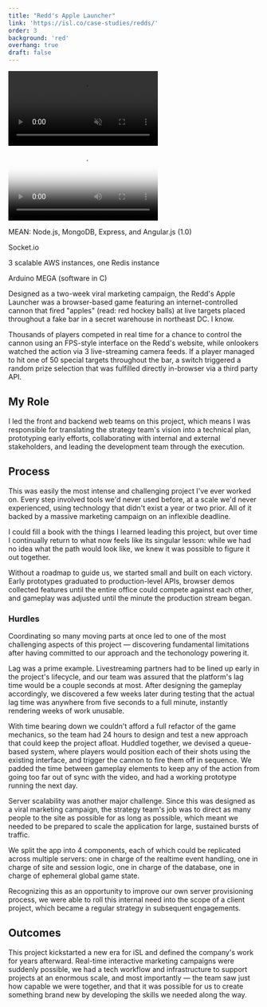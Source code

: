```yaml
---
title: "Redd's Apple Launcher"
link: 'https://isl.co/case-studies/redds/'
order: 3
background: 'red'
overhang: true
draft: false
---
```




<Gallery>
  <GalleryItem>
    <Browser>
      <Still
        description="The in-browser game interface, where users can fire a live-streamed cannon in real time."
        src={imageDesktopInterface}
        alt="Screenshot: The Redd's Launcher Game Interface" />
    </Browser>
  </GalleryItem>

<GalleryItem>
  <Video
    autoPlay
    loop
    muted
    description="Players answered trivia questions for a chance to control the launcher, and then used the keyboard to position and lock in shots."
  >
    <source src={videoMP4Interface} type="video/mp4" />
    <source src={videoWebmInterface} type="video/webm" />
  </Video>
</GalleryItem>

<GalleryItem>
  <Video controls poster={videoStillTrailer}>
    <source src={videoMP4Trailer} type="video/mp4" />
  </Video>
</GalleryItem>

  <GalleryItem>
    <Still
      src={imageStillBTS2}
      description="Behind the scenes on the Redd's Apple Launcher set."
      alt="Photo: Behind the scenes on the Redd's Apple Launcher set" />
  </GalleryItem>
</Gallery>

<PostColumn>

<Stack>
  <List>
    <ListItem>
      <p>MEAN: Node.js, MongoDB, Express, and Angular.js (1.0)</p>
    </ListItem>
    <ListItem>
      <p>Socket.io</p>
    </ListItem>
    <ListItem>
      <p>3 scalable AWS instances, one Redis instance</p>
    </ListItem>
    <ListItem>
      <p>Arduino MEGA (software in C)</p>
    </ListItem>
  </List>
</Stack>

<Markdown>

Designed as a two-week viral marketing campaign, the Redd's Apple Launcher was a browser-based game featuring an internet-controlled cannon that fired "apples" (read: red hockey balls) at live targets placed throughout a fake bar in a secret warehouse in northeast DC. I know.

Thousands of players competed in real time for a chance to control the cannon using an FPS-style interface on the Redd's website, while onlookers watched the action via 3 live-streaming camera feeds. If a player managed to hit one of 50 special targets throughout the bar, a switch triggered a random prize selection that was fulfilled directly in-browser via a third party API.

## My Role

I led the front and backend web teams on this project, which means I was responsible for translating the strategy team's vision into a technical plan, prototyping early efforts, collaborating with internal and external stakeholders, and leading the development team through the execution.

## Process

This was easily the most intense and challenging project I've ever worked on. Every step involved tools we'd never used before, at a scale we'd never experienced, using technology that didn't exist a year or two prior. All of it backed by a massive marketing campaign on an inflexible deadline.

I could fill a book with the things I learned leading this project, but over time I continually return to what now feels like its singular lesson: while we had no idea what the path would look like, we knew it was possible to figure it out together.

Without a roadmap to guide us, we started small and built on each victory. Early prototypes graduated to production-level APIs, browser demos collected features until the entire office could compete against each other, and gameplay was adjusted until the minute the production stream began.

### Hurdles

Coordinating so many moving parts at once led to one of the most challenging aspects of this project — discovering fundamental limitations after having committed to our approach and the techonology powering it.

Lag was a prime example. Livestreaming partners had to be lined up early in the project's lifecycle, and our team was assured that the platform's lag time would be a couple seconds at most. After designing the gameplay accordingly, we discovered a few weeks later during testing that the actual lag time was anywhere from five seconds to a full minute, instantly rendering weeks of work unusable.

With time bearing down we couldn't afford a full refactor of the game mechanics, so the team had 24 hours to design and test a new approach that could keep the project afloat. Huddled together, we devised a queue-based system, where players would position each of their shots using the existing interface, and trigger the cannon to fire them off in sequence. We padded the time between gameplay elements to keep any of the action from going too far out of sync with the video, and had a working prototype running the next day.

</Markdown>

<Still
  src={imageStillUserFlow}
  alt="Diagram: Outline of the Redd's Web User Flow"
  description="A technical outline of the user flow for the web interface, divided into Player vs. Visitor flows."
/>

<Markdown>

Server scalability was another major challenge. Since this was designed as a viral marketing campaign, the strategy team's job was to direct as many people to the site as possible for as long as possible, which meant we needed to be prepared to scale the application for large, sustained bursts of traffic.

We split the app into 4 components, each of which could be replicated across multiple servers: one in charge of the realtime event handling, one in charge of site and session logic, one in charge of the database, one in charge of ephemeral global game state.

Recognizing this as an opportunity to improve our own server provisioning process, we were able to roll this internal need into the scope of a client project, which became a regular strategy in subsequent engagements.

</Markdown>

<Still
  src={imageStillSystemDiagram}
  description="A system diagram for the Redd's tech stack, detailing how each component communicates with one another"
  alt="Diagram: System Diagram outlining the Redd's Technical Flow."
/>

<Markdown>

## Outcomes

This project kickstarted a new era for iSL and defined the company's work for years afterward. Real-time interactive marketing campaigns were suddenly possible, we had a tech workflow and infrastructure to support projects at an enormous scale, and most importantly — the team saw just how capable we were together, and that it was possible for us to create something brand new by developing the skills we needed along the way.

</Markdown>

</PostColumn>
